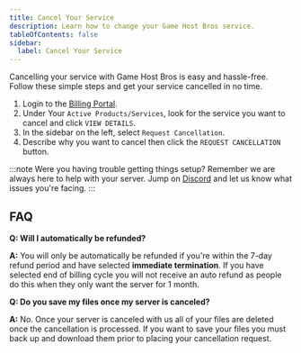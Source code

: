 ```yaml
---
title: Cancel Your Service
description: Learn how to change your Game Host Bros service.
tableOfContents: false
sidebar:
  label: Cancel Your Service
---
```


Cancelling your service with Game Host Bros is easy and hassle-free. Follow these simple steps and get your service cancelled in no time.

1. Login to the [Billing Portal](https://portal.gamehostbros.com/).
2. Under Your `Active Products/Services`, look for the service you want to cancel and click `VIEW DETAILS`.
3. In the sidebar on the left, select `Request Cancellation`.
4. Describe why you want to cancel then click the `REQUEST CANCELLATION` button.

:::note
Were you having trouble getting things setup? Remember we are always here to help with your server. Jump on [Discord](https://discord.gg/FN4XgbAwzr) and let us know what issues you're facing.
:::

## FAQ

**Q: Will I automatically be refunded?**

**A:** You will only be automatically be refunded if you're within the 7-day refund period and have selected **immediate termination**. If you have selected end of billing cycle you will not receive an auto refund as people do this when they only want the server for 1 month. 


**Q: Do you save my files once my server is canceled?**

**A:** No. Once your server is canceled with us all of your files are deleted once the cancellation is processed. If you want to save your files you must back up and download them prior to placing your cancellation request.
